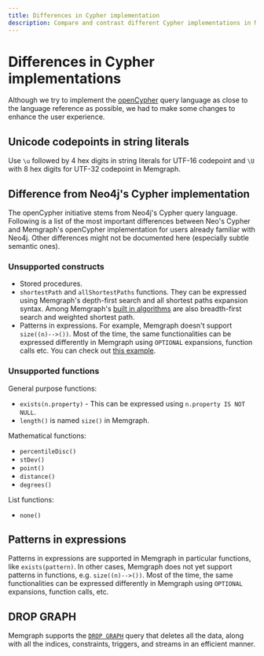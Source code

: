 ```yaml
---
title: Differences in Cypher implementation
description: Compare and contrast different Cypher implementations in Memgraph. Comprehensive documentation to level up your graph computing expertise.
---
```


# Differences in Cypher implementations

Although we try to implement the [openCypher](https://www.opencypher.org/) query
language as close to the language reference as possible, we had to make some
changes to enhance the user experience.

## Unicode codepoints in string literals

Use `\u` followed by 4 hex digits in string literals for UTF-16 codepoint and
`\U` with 8 hex digits for UTF-32 codepoint in Memgraph.

## Difference from Neo4j's Cypher implementation

The openCypher initiative stems from Neo4j's Cypher query language. Following is
a list of the most important differences between Neo's Cypher and Memgraph's
openCypher implementation for users already familiar with Neo4j. Other
differences might not be documented here (especially subtle semantic ones).

### Unsupported constructs

- Stored procedures.
- `shortestPath` and `allShortestPaths` functions. They can be expressed using
  Memgraph's depth-first search and all shortest paths expansion syntax. Among
  Memgraph's [built in
  algorithms](/advanced-algorithms/built-in-graph-algorithms) are also
  breadth-first search and weighted shortest path.  
- Patterns in expressions. For example, Memgraph doesn't support
  `size((n)-->())`. Most of the time, the same functionalities can be expressed
  differently in Memgraph using `OPTIONAL` expansions, function calls etc. You
  can check out [this example](#patterns-in-expressions).

### Unsupported functions

General purpose functions:

- `exists(n.property)` - This can be expressed using `n.property IS NOT NULL`.
- `length()` is named `size()` in Memgraph.

Mathematical functions:

- `percentileDisc()`
- `stDev()`
- `point()`
- `distance()`
- `degrees()`

List functions:

- `none()`

## Patterns in expressions

Patterns in expressions are supported in Memgraph in particular functions, like `exists(pattern)`.
In other cases, Memgraph does not yet support patterns in functions, e.g. `size((n)-->())`.
Most of the time, the same functionalities can be expressed differently in Memgraph
using `OPTIONAL` expansions, function calls, etc.

## DROP GRAPH

Memgraph supports the [`DROP GRAPH`](/querying/clauses/drop-graph) query that deletes all the data, along with all the indices, constraints,
triggers, and streams in an efficient manner. 

